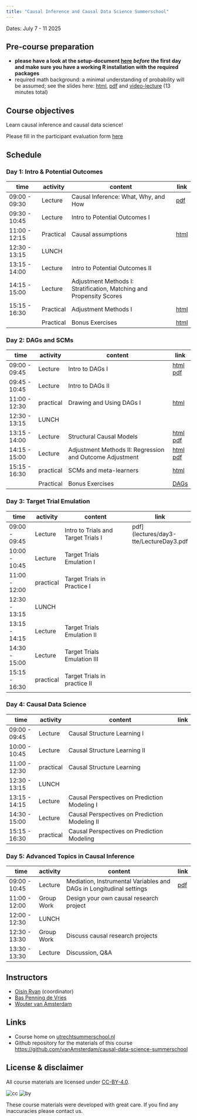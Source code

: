 ```yaml
---
title: "Causal Inference and Causal Data Science Summerschool"
---
```


Dates: July 7 - 11 2025

## Pre-course preparation 

- **please have a look at the setup-document [here](practicals/00_setup/setup.html) *before* the first day and make sure you have a working R installation with the required packages**
- required math background: a minimal understanding of probability will be assumed; see the slides here: [html](lectures/prep/math.html), [pdf](lectures/prep/math_handout.pdf)  and [video-lecture](https://www.youtube.com/playlist?list=PL7MfeCSIPad9gQt3igDSAgXo557E48Scc) (13 minutes total)

## Course objectives

Learn causal inference and causal data science!

Please fill in the participant evaluation form [here](https://forms.gle/k8aUfkYUi6iCSQ2f8)

## Schedule

### Day 1: Intro & Potential Outcomes

| time | activity   | content              | link |
|---------------|-----------|---------------------------------------------------|-|
| 09:00 - 09:30 | Lecture   | Causal Inference: What, Why, and How              |[pdf](lectures/day1-potentialoutcomes/lecture_day1.pdf) |
| 09:30 - 10:45 | Lecture   | Intro to Potential Outcomes I                     | |
| 11:00 - 12:15 | Practical | Causal assumptions                                |[html](practicals/11_poutcomes/day1_practical.html) |
| 12:30 - 13:15 | LUNCH     |                                                   | |
| 13:15 - 14:00 | Lecture   | Intro to Potential Outcomes II                    | |
| 14:15 - 15:00 | Lecture   | Adjustment Methods I: Stratification, Matching and Propensity Scores| |
| 15:15 - 16:30 | Practical | Adjustment Methods I                    |[html](practicals/11_poutcomes/day1_practical_partII.html) 
|  | Practical | Bonus Exercises                  |[html](practicals/11_poutcomes/day1_practical_partII_bonus.html)|

### Day 2: DAGs and SCMs

| time | activity   | content              | link | 
|---------------|-----------|----------------------------------------------------------|-|
| 09:00 - 09:45 | Lecture   | Intro to DAGs I                                          |[html](lectures/day2-scms/lec1.html) [pdf](lectures/day2-scms/lec1.pdf)|
| 09:45 - 10:45 | Lecture   | Intro to DAGs II                                         ||
| 11:00 - 12:30 | practical | Drawing and Using DAGs I                                 |[html](practicals/21_dags/dags.html)|
| 12:30 - 13:15 | LUNCH     |                                                          | |
| 13:15 - 14:00 | Lecture   | Structural Causal Models                                 |[html](lectures/day2-scms/lec3-scms.html) [pdf](lectures/day2-scms/lec3-scms.pdf)  |
| 14:15 - 15:00 | Lecture   | Adjustment Methods II: Regression and Outcome Adjustment |[html](lectures/day2-scms/lec4.html) [pdf](lectures/day2-scms/lec4.pdf) |
| 15:15 - 16:30 | practical | SCMs and meta-learners                                |[html](practicals/22_scms/index.html)|
| | Practical | Bonus Exercises | [DAGs](practicals/21_dags/dags_bonus.html) |

### Day 3: Target Trial Emulation


| time | activity   | content              | link | 
|---------------|-----------|----------------------------------------------------------|-|
| 09:00 - 09:45 | Lecture   | Intro to Trials and Target Trials I |pdf](lectures/day3-tte/LectureDay3.pdf |
| 10:00 - 10:45 | Lecture   | Target Trials Emulation I           | |
| 11:00 - 12:00 | practical | Target Trials in Practice I         |<!-- [html](practicals/31_tte/Practical.html) | -->
| 12:30 - 13:15 | LUNCH     |                                     | |
| 13:15 - 14:15 | Lecture   | Target Trials Emulation II          | |
| 14:30 - 15:00 | Lecture   | Target Trials Emulation III       | |
| 15:15 - 16:30 | practical | Target Trials in practice II        | |

### Day 4: Causal Data Science

| time | activity   | content              | link | 
|---------------|-----------|----------------------------------------------------------|-|
| 09:00 - 09:45 | Lecture   | Causal Structure Learning I |<!--[pdf](lectures/day4-datascience/Day4_p2.pdf) --> |
| 10:00 - 10:45 | Lecture   | Causal Structure Learning II                  | |
| 11:00 - 12:30 | practical | Causal Structure Learning                     |<!--[html](practicals/42_discovery/day4_p2.html) -->
| 12:30 - 13:15 | LUNCH     |                                               | |
| 13:15 - 14:15 | Lecture   | Causal Perspectives on Prediction Modeling I  |<!-- [html](lectures/day41-prediction/index.html) [pdf](lectures/day41-prediction/prediction.pdf) -->|
| 14:30 - 15:00 | Lecture   | Causal Perspectives on Prediction Modeling II | |
| 15:15 - 16:30 | practical | Causal Perspectives on Prediction Modeling    | <!-- [html](practicals/41_prediction/index.html) -->|

### Day 5: Advanced Topics in Causal Inference

| time | activity   | content              | link | 
|---------------|-----------|----------------------------------------------------------|-|
| 09:00 - 10:45 | Lecture  | Mediation, Instrumental Variables and DAGs in Longitudinal settings   | [pdf](lectures/day5/LectureDay5.pdf) |
| 11:00 - 12:00 | Group Work | Design your own causal research project| |
| 12:00 - 12:30 | LUNCH     |                                               | |
| 12:30 - 13:30 | Group Work  |Discuss causal research projects| |           
| 13:30 - 13:30 | Lecture  | Discussion, Q\&A| |   

## Instructors

- [Oisín Ryan](https://ryanoisin.github.io) (coordinator)
- [Bas Penning de Vries](https://research.umcutrecht.nl/researchers/bas-penning-de-vries)
- [Wouter van Amsterdam](https://vanamsterdam.github.io)

## Links

- Course home on [utrechtsummerschool.nl](https://utrechtsummerschool.nl/courses/healthcare/introduction-to-causal-inference-and-causal-data-science)
- Github repository for the materials of this course [https://github.com/vanAmsterdam/causal-data-science-summerschool](https://github.com/vanAmsterdam/causal-data-science-summerschool)

## License & disclaimer

All course materials are licensed under [CC-BY-4.0](https://creativecommons.org/licenses/by/4.0/).

![cc](https://mirrors.creativecommons.org/presskit/icons/cc.svg) ![by](https://mirrors.creativecommons.org/presskit/icons/by.svg)

These course materials were developed with great care. If you find any inaccuracies please contact us.
